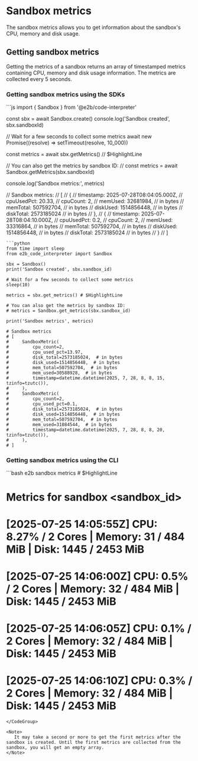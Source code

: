 # Sandbox metrics

The sandbox metrics allows you to get information about the sandbox's CPU, memory and disk usage.

## Getting sandbox metrics
Getting the metrics of a sandbox returns an array of timestamped metrics containing CPU, memory and disk usage information.
The metrics are collected every 5 seconds.

### Getting sandbox metrics using the SDKs

<CodeGroup>
```js
import { Sandbox } from '@e2b/code-interpreter'

const sbx = await Sandbox.create()
console.log('Sandbox created', sbx.sandboxId)

// Wait for a few seconds to collect some metrics
await new Promise((resolve) => setTimeout(resolve, 10_000))

const metrics = await sbx.getMetrics() // $HighlightLine

// You can also get the metrics by sandbox ID:
// const metrics = await Sandbox.getMetrics(sbx.sandboxId)

console.log('Sandbox metrics:', metrics)

// Sandbox metrics:
// [
//   {
//     timestamp: 2025-07-28T08:04:05.000Z,
//     cpuUsedPct: 20.33,
//     cpuCount: 2,
//     memUsed: 32681984,  // in bytes
//     memTotal: 507592704,  // in bytes
//     diskUsed: 1514856448,  // in bytes
//     diskTotal: 2573185024  // in bytes
//   },
//   {
//     timestamp: 2025-07-28T08:04:10.000Z,
//     cpuUsedPct: 0.2,
//     cpuCount: 2,
//     memUsed: 33316864,  // in bytes
//     memTotal: 507592704, // in bytes
//     diskUsed: 1514856448,  // in bytes
//     diskTotal: 2573185024  // in bytes
//   }
// ]
```
```python
from time import sleep
from e2b_code_interpreter import Sandbox

sbx = Sandbox()
print('Sandbox created', sbx.sandbox_id)

# Wait for a few seconds to collect some metrics
sleep(10)

metrics = sbx.get_metrics() # $HighlightLine

# You can also get the metrics by sandbox ID:
# metrics = Sandbox.get_metrics(sbx.sandbox_id)

print('Sandbox metrics', metrics) 

# Sandbox metrics
# [
#     SandboxMetric(
#         cpu_count=2,
#         cpu_used_pct=13.97,
#         disk_total=2573185024,  # in bytes
#         disk_used=1514856448,  # in bytes
#         mem_total=507592704,  # in bytes
#         mem_used=30588928,  # in bytes
#         timestamp=datetime.datetime(2025, 7, 28, 8, 8, 15, tzinfo=tzutc()),
#     ),
#     SandboxMetric(
#         cpu_count=2,
#         cpu_used_pct=0.1,
#         disk_total=2573185024,  # in bytes
#         disk_used=1514856448,  # in bytes
#         mem_total=507592704,  # in bytes
#         mem_used=31084544,  # in bytes
#         timestamp=datetime.datetime(2025, 7, 28, 8, 8, 20, tzinfo=tzutc()),
#     ),
# ]
```
</CodeGroup>

### Getting sandbox metrics using the CLI
<CodeGroup isTerminalCommand>
```bash
e2b sandbox metrics <sandbox_id>  # $HighlightLine

# Metrics for sandbox <sandbox_id>
# 
# [2025-07-25 14:05:55Z]  CPU:  8.27% /  2 Cores | Memory:    31 / 484   MiB | Disk:  1445 / 2453  MiB
# [2025-07-25 14:06:00Z]  CPU:   0.5% /  2 Cores | Memory:    32 / 484   MiB | Disk:  1445 / 2453  MiB
# [2025-07-25 14:06:05Z]  CPU:   0.1% /  2 Cores | Memory:    32 / 484   MiB | Disk:  1445 / 2453  MiB
# [2025-07-25 14:06:10Z]  CPU:   0.3% /  2 Cores | Memory:    32 / 484   MiB | Disk:  1445 / 2453  MiB
```
</CodeGroup>

<Note>
   It may take a second or more to get the first metrics after the sandbox is created. Until the first metrics are collected from the sandbox, you will get an empty array.
</Note>
